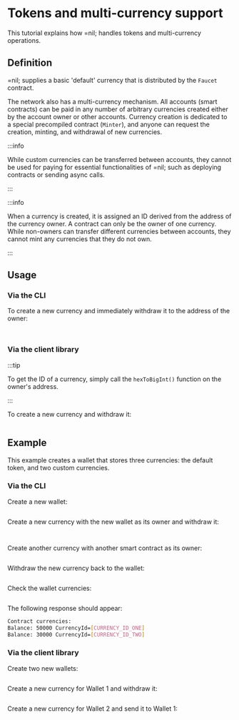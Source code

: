 # Tokens and multi-currency support

This tutorial explains how =nil; handles tokens and multi-currency operations.

## Definition

=nil; supplies a basic 'default' currency that is distributed by the `Faucet` contract. 

The network also has a multi-currency mechanism. All accounts (smart contracts) can be paid in any number of arbitrary currencies created either by the account owner or other accounts. Currency creation is dedicated to a special precompiled contract (`Minter`), and anyone can request the creation, minting, and withdrawal of new currencies. 

:::info

While custom currencies can be transferred between accounts, they cannot be used for paying for essential functionalities of =nil; such as deploying contracts or sending async calls.

:::

:::info

When a currency is created, it is assigned an ID derived from the address of the currency owner. A contract can only be the owner of one currency. While non-owners can transfer different currencies between accounts, they cannot mint any currencies that they do not own.

:::

## Usage

### Via the CLI

To create a new currency and immediately withdraw it to the address of the owner:

```bash file=../../../tests/tokens-multi-currency-support.test.mjs start=startBasicCreateCurrencyCommand end=endBasicCreateCurrencyCommand
```

```bash file=../../../tests/tokens-multi-currency-support.test.mjs start=startBasicWithdrawCurrencyCommand end=endBasicWithdrawCurrencyCommand
```

### Via the client library

:::tip

To get the ID of a currency, simply call the `hexToBigInt()` function on the owner's address.

:::

To create a new currency and withdraw it:

```ts file=../../../tests/tokens-multi-currency-support.test.mjs start=startBasicNilJSExample end=endBasicNilJSExample
```


## Example

This example creates a wallet that stores three currencies: the default token, and two custom currencies.

### Via the CLI

Create a new wallet:

```bash file=../../../tests/tokens-multi-currency-support.test.mjs start=startWalletCreation end=endWalletCreation
```

Create a new currency with the new wallet as its owner and withdraw it:

```bash file=../../../tests/tokens-multi-currency-support.test.mjs start=startCurrencyOneCreationCommand end=endCurrencyOneCreationCommand
```

```bash file=../../../tests/tokens-multi-currency-support.test.mjs start=startCurrencyOneWithdrawalCommand end=endCurrencyOneWithdrawalCommand
```

Create another currency with another smart contract as its owner:

```bash file=../../../tests/tokens-multi-currency-support.test.mjs start=startCurrencyTwoCreationCommand end=endCurrencyTwoCreationCommand
```

Withdraw the new currency back to the wallet:

```bash file=../../../tests/tokens-multi-currency-support.test.mjs start=startCurrencyTwoWithdrawalCommand end=endCurrencyTwoWithdrawalCommand
```

Check the wallet currencies:

```bash file=../../../tests/tokens-multi-currency-support.test.mjs start=startWalletCurrenciesCommand end=endWalletCurrenciesCommand
```

The following response should appear:

```bash
Contract currencies:
Balance: 50000 CurrencyId=[CURRENCY_ID_ONE]
Balance: 30000 CurrencyId=[CURRENCY_ID_TWO]
```

### Via the client library

Create two new wallets:

```ts showLineNumbers file=../../../tests/tokens-multi-currency-support.test.mjs start=startAdvancedNilJSExample end=endAdvancedNilJSExample
```

Create a new currency for Wallet 1 and withdraw it:

```ts showLineNumbers file=../../../tests/tokens-multi-currency-support.test.mjs start=startAdvancedNilJSMintingExample end=endAdvancedNilJSMintingExample
```

Create a new currency for Wallet 2 and send it to Wallet 1:

```ts showLineNumbers file=../../../tests/tokens-multi-currency-support.test.mjs start=startNilJSTransferExample end=endNilJSTransferExample
```

